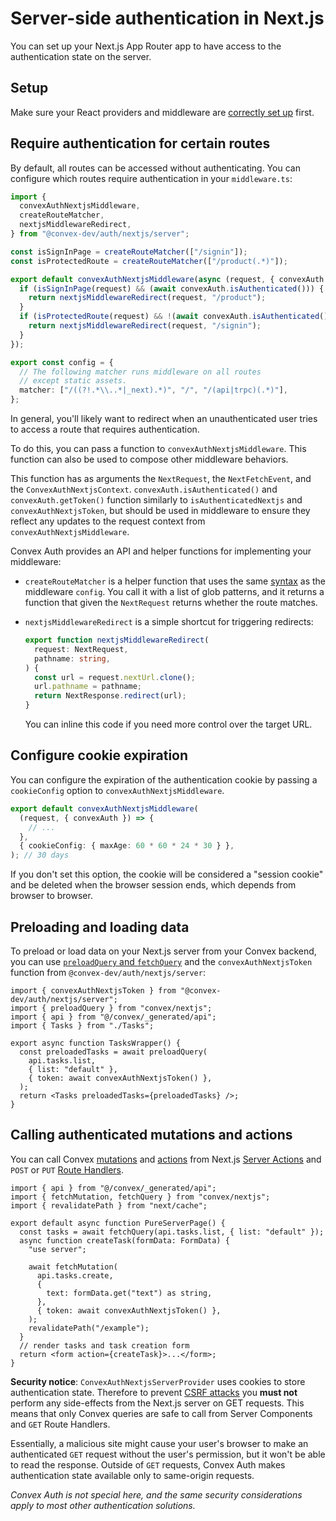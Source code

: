 
# Server-side authentication in Next.js

You can set up your Next.js App Router app to have access to the authentication
state on the server.

## Setup

Make sure your React providers and middleware are
[correctly set up](/setup#set-up-the-react-provider) first.

## Require authentication for certain routes

By default, all routes can be accessed without authenticating. You can configure
which routes require authentication in your `middleware.ts`:

```ts filename="middleware.ts"
import {
  convexAuthNextjsMiddleware,
  createRouteMatcher,
  nextjsMiddlewareRedirect,
} from "@convex-dev/auth/nextjs/server";

const isSignInPage = createRouteMatcher(["/signin"]);
const isProtectedRoute = createRouteMatcher(["/product(.*)"]);

export default convexAuthNextjsMiddleware(async (request, { convexAuth }) => {
  if (isSignInPage(request) && (await convexAuth.isAuthenticated())) {
    return nextjsMiddlewareRedirect(request, "/product");
  }
  if (isProtectedRoute(request) && !(await convexAuth.isAuthenticated())) {
    return nextjsMiddlewareRedirect(request, "/signin");
  }
});

export const config = {
  // The following matcher runs middleware on all routes
  // except static assets.
  matcher: ["/((?!.*\\..*|_next).*)", "/", "/(api|trpc)(.*)"],
};
```

In general, you'll likely want to redirect when an unauthenticated user tries to
access a route that requires authentication.

To do this, you can pass a function to `convexAuthNextjsMiddleware`. This
function can also be used to compose other middleware behaviors.

This function has as arguments the `NextRequest`, the `NextFetchEvent`, and the
`ConvexAuthNextjsContext`. `convexAuth.isAuthenticated()` and
`convexAuth.getToken()` function similarly to `isAuthenticatedNextjs` and
`convexAuthNextjsToken`, but should be used in middleware to ensure they reflect
any updates to the request context from `convexAuthNextjsMiddleware`.

Convex Auth provides an API and helper functions for implementing your
middleware:

- `createRouteMatcher` is a helper function that uses the same
  [syntax](https://github.com/pillarjs/path-to-regexp) as the middleware
  `config`. You call it with a list of glob patterns, and it returns a function
  that given the `NextRequest` returns whether the route matches.

- `nextjsMiddlewareRedirect` is a simple shortcut for triggering redirects:

  ```ts
  export function nextjsMiddlewareRedirect(
    request: NextRequest,
    pathname: string,
  ) {
    const url = request.nextUrl.clone();
    url.pathname = pathname;
    return NextResponse.redirect(url);
  }
  ```

  You can inline this code if you need more control over the target URL.

## Configure cookie expiration

You can configure the expiration of the authentication cookie by passing a
`cookieConfig` option to `convexAuthNextjsMiddleware`.

```ts filename="middleware.ts"
export default convexAuthNextjsMiddleware(
  (request, { convexAuth }) => {
    // ...
  },
  { cookieConfig: { maxAge: 60 * 60 * 24 * 30 } },
); // 30 days
```

If you don't set this option, the cookie will be considered a "session cookie"
and be deleted when the browser session ends, which depends from browser to
browser.

## Preloading and loading data

To preload or load data on your Next.js server from your Convex backend, you can
use
[`preloadQuery` and `fetchQuery`](https://docs.convex.dev/client/react/nextjs/server-rendering#preloading-data-for-client-components)
and the `convexAuthNextjsToken` function from `@convex-dev/auth/nextjs/server`:

```tsx filename="app/TasksWrapper.tsx"
import { convexAuthNextjsToken } from "@convex-dev/auth/nextjs/server";
import { preloadQuery } from "convex/nextjs";
import { api } from "@/convex/_generated/api";
import { Tasks } from "./Tasks";

export async function TasksWrapper() {
  const preloadedTasks = await preloadQuery(
    api.tasks.list,
    { list: "default" },
    { token: await convexAuthNextjsToken() },
  );
  return <Tasks preloadedTasks={preloadedTasks} />;
}
```

## Calling authenticated mutations and actions

You can call Convex
[mutations](https://docs.convex.dev/functions/mutation-functions) and
[actions](https://docs.convex.dev/functions/actions) from Next.js
[Server Actions](https://nextjs.org/docs/app/building-your-application/data-fetching/server-actions-and-mutations)
and `POST` or `PUT`
[Route Handlers](https://nextjs.org/docs/app/building-your-application/routing/route-handlers).

```tsx filename="app/example/page.tsx"
import { api } from "@/convex/_generated/api";
import { fetchMutation, fetchQuery } from "convex/nextjs";
import { revalidatePath } from "next/cache";

export default async function PureServerPage() {
  const tasks = await fetchQuery(api.tasks.list, { list: "default" });
  async function createTask(formData: FormData) {
    "use server";

    await fetchMutation(
      api.tasks.create,
      {
        text: formData.get("text") as string,
      },
      { token: await convexAuthNextjsToken() },
    );
    revalidatePath("/example");
  }
  // render tasks and task creation form
  return <form action={createTask}>...</form>;
}
```

<Callout type="warning" emoji="⚠️">

**Security notice**: `ConvexAuthNextjsServerProvider` uses cookies to store
authentication state. Therefore to prevent
[CSRF attacks](https://thecopenhagenbook.com/csrf) you **must not** perform any
side-effects from the Next.js server on GET requests. This means that only
Convex queries are safe to call from Server Components and `GET` Route Handlers.

Essentially, a malicious site might cause your user's browser to make an
authenticated `GET` request without the user's permission, but it won't be able
to read the response. Outside of `GET` requests, Convex Auth makes
authentication state available only to same-origin requests.

_Convex Auth is not special here, and the same security considerations apply to
most other authentication solutions._

</Callout>
